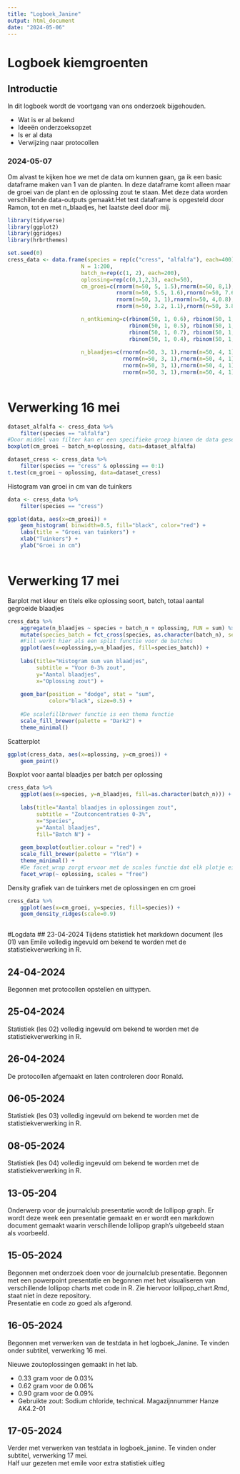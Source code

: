 ```yaml
---
title: "Logboek_Janine"
output: html_document
date: "2024-05-06"
---
```


# Logboek kiemgroenten

## Introductie

In dit logboek wordt de voortgang van ons onderzoek bijgehouden.

- Wat is er al bekend
- Ideeën onderzoeksopzet
- Is er al data
- Verwijzing naar protocollen


### 2024-05-07
Om alvast te kijken hoe we met de data om kunnen gaan, ga ik een basic dataframe maken van 1 van de planten.
In deze dataframe komt alleen maar de groei van de plant en de oplossing zout te staan.
Met deze data worden verschillende data-outputs gemaakt.Het test dataframe is opgesteld door Ramon, tot en met n_blaadjes, het laatste deel door mij.


```r
library(tidyverse)
library(ggplot2)
library(ggridges)
library(hrbrthemes)

set.seed(0)
cress_data <- data.frame(species = rep(c("cress", "alfalfa"), each=400),
                       N = 1:200,
                       batch_n=rep(c(1, 2), each=200),
                       oplossing=rep(c(0,1,2,3), each=50),
                       cm_groei=c(rnorm(n=50, 5, 1.5),rnorm(n=50, 8,1),rnorm(n=50, 3, 2),rnorm(n=50, 1,0.5), #cress batch 1
                                  rnorm(n=50, 5.5, 1.6),rnorm(n=50, 7.6,1.2),rnorm(n=50, 2.8, 2.1),rnorm(n=50, 1.2,0.6), #cress batch 2
                                  rnorm(n=50, 3, 1),rnorm(n=50, 4,0.8),rnorm(n=50, 2, 0.5),rnorm(n=50, 1,0.2),#alfalfa batch 1
                                  rnorm(n=50, 3.2, 1.1),rnorm(n=50, 3.8,1.1),rnorm(n=50, 2.1, 0.4),rnorm(n=50, 1.2,0.1)), #alfalfa batch 2

                       n_ontkieming=c(rbinom(50, 1, 0.6), rbinom(50, 1, 0.8), rbinom(50, 1, 0.4), rbinom(50, 1, 0.2),
                                      rbinom(50, 1, 0.5), rbinom(50, 1, 0.7), rbinom(50, 1, 0.5), rbinom(50, 1, 0.25),
                                      rbinom(50, 1, 0.7), rbinom(50, 1, 0.9), rbinom(50, 1, 0.3), rbinom(50, 1, 0.3),
                                      rbinom(50, 1, 0.4), rbinom(50, 1, 0.8), rbinom(50, 1, 0.6), rbinom(50, 1, 0.35)),
                       
                       n_blaadjes=c(rnorm(n=50, 3, 1),rnorm(n=50, 4, 1),rnorm(n=50, 2, 1),rnorm(n=50, 1, 0.5), # C batch 1
                                    rnorm(n=50, 3, 1),rnorm(n=50, 4, 1),rnorm(n=50, 2, 1),rnorm(n=50, 1, 0.5), # C batch 2
                                    rnorm(n=50, 3, 1),rnorm(n=50, 4, 1),rnorm(n=50, 2, 1),rnorm(n=50, 1, 0.5), # A batch 1
                                    rnorm(n=50, 3, 1),rnorm(n=50, 4, 1),rnorm(n=50, 2, 1),rnorm(n=50, 1, 0.5))) # A batch 2
                       

```

# Verwerking 16 mei

```r
dataset_alfalfa <- cress_data %>%
    filter(species == "alfalfa")
#Door middel van filter kan er een specifieke groep binnen de data geselecteerd worden
boxplot(cm_groei ~ batch_n+oplossing, data=dataset_alfalfa)
```
```r
dataset_cress <- cress_data %>%
    filter(species == "cress" & oplossing == 0:1)
t.test(cm_groei ~ oplossing, data=dataset_cress)

```

Histogram van groei in cm van de tuinkers
```r
data <- cress_data %>%
    filter(species == "cress")

ggplot(data, aes(x=cm_groei)) +
    geom_histogram( binwidth=0.5, fill="black", color="red") +
    labs(title = "Groei van tuinkers") +
    xlab("Tuinkers") +
    ylab("Groei in cm")
    
```
# Verwerking 17 mei  

Barplot met kleur en titels
elke oplossing soort, batch, totaal aantal gegroeide blaadjes
```r
cress_data %>%
    aggregate(n_blaadjes ~ species + batch_n + oplossing, FUN = sum) %>%
    mutate(species_batch = fct_cross(species, as.character(batch_n), sep = "_")) %>%
    #Fill werkt hier als een split functie voor de batches
    ggplot(aes(x=oplossing,y=n_blaadjes, fill=species_batch)) +
    
    labs(title="Histogram sum van blaadjes", 
         subtitle = "Voor 0-3% zout", 
         y="Aantal blaadjes", 
         x="Oplossing zout") +
    
    geom_bar(position = "dodge", stat = "sum",
             color="black", size=0.5) +
    
    #De scalefillbrewer functie is een thema functie 
    scale_fill_brewer(palette = "Dark2") +
    theme_minimal() 


```

Scatterplot
```r
ggplot(cress_data, aes(x=oplossing, y=cm_groei)) + 
    geom_point()

```


Boxplot voor aantal blaadjes per batch per oplossing
```r
cress_data %>%
    ggplot(aes(x=species, y=n_blaadjes, fill=as.character(batch_n))) +
    
    labs(title="Aantal blaadjes in oplossingen zout",
         subtitle = "Zoutconcentraties 0-3%",
         x="Species",
         y="Aantal blaadjes",
         fill="Batch N") +
    
    geom_boxplot(outlier.colour = "red") +
    scale_fill_brewer(palette = "YlGn") +
    theme_minimal() +
    #De facet_wrap zorgt ervoor met de scales functie dat elk plotje eigen waardes op de y-as heeft naar aanleiding van de data die in het plotje zit
    facet_wrap(~ oplossing, scales = "free")
```

Density grafiek van de tuinkers met de oplossingen en cm groei

```r
cress_data %>%
    ggplot(aes(x=cm_groei, y=species, fill=species)) +
    geom_density_ridges(scale=0.9)
    
```




#Logdata
## 23-04-2024
Tijdens statistiek het markdown document (les 01) van Emile volledig ingevuld om bekend te worden met de statistiekverwerking in R.

## 24-04-2024
Begonnen met protocollen opstellen en uittypen. 

## 25-04-2024
Statistiek (les 02) volledig ingevuld om bekend te worden met de statistiekverwerking in R.

## 26-04-2024
De protocollen afgemaakt en laten controleren door Ronald.

## 06-05-2024
Statistiek (les 03) volledig ingevuld om bekend te worden met de statistiekverwerking in R.

## 08-05-2024
Statistiek (les 04) volledig ingevuld om bekend te worden met de statistiekverwerking in R.

## 13-05-204

Onderwerp voor de journalclub presentatie wordt de lollipop graph. Er wordt deze week een presentatie gemaakt en er wordt een markdown document gemaakt waarin verschillende lollipop graph's uitgebeeld staan als voorbeeld.

## 15-05-2024

Begonnen met onderzoek doen voor de journalclub presentatie. Begonnen met een powerpoint presentatie en begonnen met het visualiseren van verschillende lollipop charts met code in R. Zie hiervoor lollipop_chart.Rmd, staat niet in deze repository.  
Presentatie en code zo goed als afgerond.  


## 16-05-2024

Begonnen met verwerken van de testdata in het logboek_Janine. Te vinden onder subtitel, verwerking 16 mei.  

Nieuwe zoutoplossingen gemaakt in het lab.  

- 0.33 gram voor de 0.03%  
- 0.62 gram voor de 0.06%  
- 0.90 gram voor de 0.09%  
- Gebruikte zout: Sodium chloride, technical. Magazijnnummer Hanze AK4.2-01  

## 17-05-2024  

Verder met verwerken van testdata in logboek_janine. Te vinden onder subtitel, verwerking 17 mei.  
Half uur gezeten met emile voor extra statistiek uitleg




